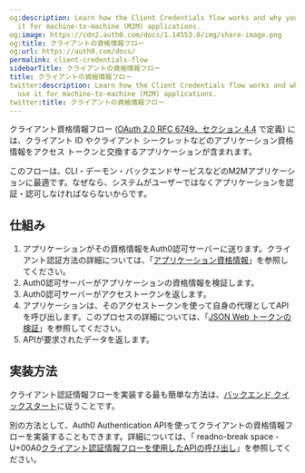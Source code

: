 ```yaml
---
og:description: Learn how the Client Credentials flow works and why you should use
  it for machine-to-machine (M2M) applications.
og:image: https://cdn2.auth0.com/docs/1.14553.0/img/share-image.png
og:title: クライアントの資格情報フロー
og:url: https://auth0.com/docs/
permalink: client-credentials-flow
sidebarTitle: クライアントの資格情報フロー
title: クライアントの資格情報フロー
twitter:description: Learn how the Client Credentials flow works and why you should
  use it for machine-to-machine (M2M) applications.
twitter:title: クライアントの資格情報フロー
---
```


クライアント資格情報フロー ([OAuth 2.0 RFC 6749、セクション 4.4](https://tools.ietf.org/html/rfc6749#section-4.4) で定義) には、クライアント ID やクライアント シークレットなどのアプリケーション資格情報をアクセス トークンと交換するアプリケーションが含まれます。

このフローは、CLI・デーモン・バックエンドサービスなどのM2Mアプリケーションに最適です。なぜなら、システムがユーザーではなくアプリケーションを認証・認可しなければならないからです。

## 仕組み

1. アプリケーションがその資格情報をAuth0認可サーバーに送ります。クライアント認証方法の詳細については、「[アプリケーション資格情報](/application-credentials)」を参照してください。
2. Auth0認可サーバーがアプリケーションの資格情報を検証します。
3. Auth0認可サーバーがアクセストークンを返します。
4. アプリケーションは、そのアクセストークンを使って自身の代理としてAPIを呼び出します。このプロセスの詳細については、「[JSON Web トークンの検証](/security/tokens/json-web-tokens/validate-json-web-tokens)」を参照してください。
5. APIが要求されたデータを返します。

## 実装方法

クライアント認証情報フローを実装する最も簡単な方法は、[バックエンド クイックスタート](/quickstart/backend)に従うことです。

別の方法として、Auth0 Authentication APIを使ってクライアントの資格情報フローを実装することもできます。詳細については、「 readno-break space - U+00A0[クライアント認証情報フローを使用したAPIの呼び出し](/login/flows/call-your-api-using-the-client-credentials-flow)」を参照してください。